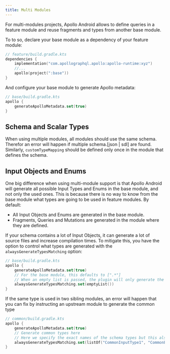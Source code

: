 ```yaml
---
title: Multi Modules
---
```


For multi-modules projects, Apollo Android allows to define queries in a feature module and reuse fragments and types from another base module. 

To to so, declare your base module as a dependency of your feature module:

```kotlin
// feature/build.gradle.kts
dependencies {
    implementation("com.apollographql.apollo:apollo-runtime:xyz")
    //...
    apollo(project(":base"))
}
```

And configure your base module to generate Apollo metadata:

```kotlin
// base/build.gradle.kts
apollo {
    generateApolloMetadata.set(true)
}
```

## Schema and Scalar Types

When using multiple modules, all modules should use the same schema. Therefor an error will happen if multiple schema.[json | sdl] are found. Similarly, `customTypeMapping` should be defined only once in the module that defines the schema.


## Input Objects and Enums

One big difference when using multi-module support is that Apollo Android will generate all possible Input Types and Enums in the base module, and not only the used ones. This is because there is no way to know from the base module what types are going to be used in feature modules. By default:

* All Input Objects and Enums are generated in the base module.
* Fragments, Queries and Mutations are generated in the module where they are defined.

 
If your schema contains a lot of Input Objects, it can generate a lot of source files and increase compilation times. To mitigate this, you have the option to control what types are generated with the `alwaysGenerateTypesMatching` option:

```kotlin
// base/build.gradle.kts
apollo {
    generateApolloMetadata.set(true)
    // For the base module, this defaults to [".*"]
    // When an empty list is passed, the plugin will only generate the types that are used in this module
    alwaysGenerateTypesMatching.set(emptyList())
}
```

If the same type is used in two sibling modules, an error will happen that you can fix by instructing an upstream module to generate the common type


```kotlin
// common/build.gradle.kts
apollo {
    generateApolloMetadata.set(true)
    // Generate common types here
    // Here we specify the exact names of the schema types but this also works with regexes
    alwaysGenerateTypesMatching.set(listOf("CommonInputType1", "CommonEnum1"))
}
```

